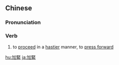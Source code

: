 {{also|加紧}}
==Chinese==
{{zh-forms|s=加紧}}

===Pronunciation===
{{zh-pron
|m=jiājǐn
|c=gaa1 gan2
|mn=ka-kín
|cat=v
}}

===Verb===
{{zh-verb}}
# to [[proceed]] in a [[hastier]] manner, to [[press forward]]

[[hu:加緊]]
[[ja:加緊]]